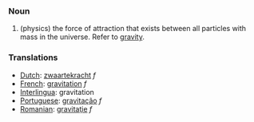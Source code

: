 === Noun ===

# (physics) the force of attraction that exists between all particles with mass in the universe. Refer to [[gravity]].

=== Translations ===
*[[Dutch]]: [[zwaartekracht]] ''f''
*[[French]]: [[gravitation]] ''f''
*[[Interlingua]]: gravitation
*[[Portuguese]]: [[gravitação]] ''f''
*[[Romanian]]: [[gravitaţie]] ''f''